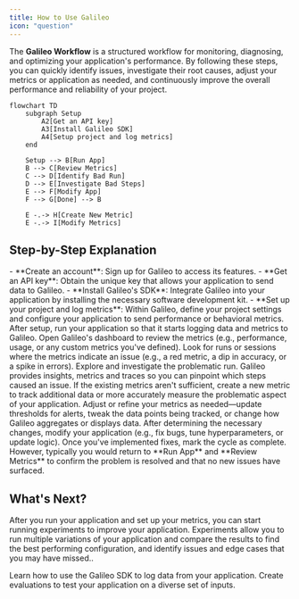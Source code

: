 ```yaml
---
title: How to Use Galileo
icon: "question"
---
```


The **Galileo Workflow** is a structured workflow for monitoring, diagnosing, and optimizing your application's performance. By following these steps, you can quickly identify issues, investigate their root causes, adjust your metrics or application as needed, and continuously improve the overall performance and reliability of your project.

```mermaid
flowchart TD
    subgraph Setup
        A2[Get an API key]
        A3[Install Galileo SDK]
        A4[Setup project and log metrics]
    end

    Setup --> B[Run App]
    B --> C[Review Metrics]
    C --> D[Identify Bad Run]
    D --> E[Investigate Bad Steps]
    E --> F[Modify App]
    F --> G[Done] --> B

    E -.-> H[Create New Metric]
    E -.-> I[Modify Metrics]
```

## Step-by-Step Explanation

<Steps>
  <Step title="Setup">
   - **Create an account**: Sign up for Galileo to access its features.
   - **Get an API key**: Obtain the unique key that allows your application to send data to Galileo.
   - **Install Galileo's SDK**: Integrate Galileo into your application by installing the necessary software development kit.
   - **Set up your project and log metrics**: Within Galileo, define your project settings and configure your application to send performance or behavioral metrics.

</Step>

  <Step title="Run App">
   After setup, run your application so that it starts logging data and metrics to Galileo.

</Step>

  <Step title="Review Metrics">
   Open Galileo's dashboard to review the metrics (e.g., performance, usage, or any custom metrics you've defined).

</Step>

  <Step title="Identify Bad Run">
   Look for runs or sessions where the metrics indicate an issue (e.g., a red metric, a dip in accuracy, or a spike in errors).

</Step>

  <Step title="Investigate Bad Steps">
   Explore and investigate the problematic run. Galileo provides insights, metrics and traces so you can pinpoint which steps caused an issue.

</Step>

  <Step title="Create a New Metric (If Needed)">
   If the existing metrics aren't sufficient, create a new metric to track additional data or more accurately measure the problematic aspect of your application.

</Step>

  <Step title="Modify Metrics (If Needed)">
   Adjust or refine your metrics as needed—update thresholds for alerts, tweak the data points being tracked, or change how Galileo aggregates or displays data.

</Step>

  <Step title="Modify App">
   After determining the necessary changes, modify your application (e.g., fix bugs, tune hyperparameters, or update logic).

</Step>

  <Step title="Done">
   Once you've implemented fixes, mark the cycle as complete. However, typically you would return to **Run App** and **Review Metrics** to confirm the problem is resolved and that no new issues have surfaced.

</Step>
</Steps>

## What's Next?

After you run your application and set up your metrics, you can start running experiments to improve your application.
Experiments allow you to run multiple variations of your application and compare the results to find the best performing configuration, and identify issues and edge cases that you may have missed..

<Card title="Learn more about Logging" icon="terminal" href="/getting-started/logging" horizontal>
  Learn how to use the Galileo SDK to log data from your application.

</Card>

<Card title="Learn about Experiments" icon="flask" href="/getting-started/experiments/overview" horizontal>
  Create evaluations to test your application on a diverse set of inputs.

</Card>
